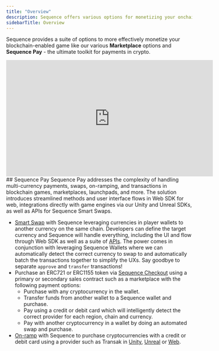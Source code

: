 ```yaml
---
title: "Overview"
description: Sequence offers various options for monetizing your onchain application
sidebarTitle: Overview
---
```




Sequence provides a suite of options to more effectively monetize your blockchain-enabled game like our various **Marketplace** options and **Sequence Pay** - the ultimate toolkit for payments in crypto.
<Frame>
<iframe width="560" height="315" src="https://www.youtube.com/embed/iJvANERhppM?si=MD8Jkl2p6-oVJzaY" title="YouTube video player" frameBorder="0" allow="accelerometer; autoplay; clipboard-write; encrypted-media; gyroscope; picture-in-picture; web-share" referrerPolicy="strict-origin-when-cross-origin" allowFullScreen></iframe>
</Frame>
## Sequence Pay
Sequence Pay addresses the complexity of handling multi-currency payments, swaps, on-ramping, and transactions in blockchain games, marketplaces, launchpads, and more. The solution introduces streamlined methods and user interface flows in Web SDK for web, integrations directly with game engines via our Unity and Unreal SDKs, as well as APIs for Sequence Smart Swaps.

- [Smart Swap](/sdk/web/guides/smart-swaps) with Sequence leveraging currencies in player wallets to another currency on the same chain. Developers can define the target currency and Sequence will handle everything, including the UI and flow through Web SDK as well as a suite of [APIs](/api-references/infrastructure/overview). The power comes in conjunction with leveraging Sequence Wallets where we can automatically detect the correct currency to swap to and automatically batch the transactions together to simplify the UXs. Say goodbye to separate `approve` and `transfer` transactions!
- Purchase an ERC721 or ERC1155 token via [Sequence Checkout](/sdk/web/guides/checkout) using a primary or secondary sales contract such as a marketplace with the following payment options:
  - Purchase with any cryptocurrency in the wallet.
  - Transfer funds from another wallet to a Sequence wallet and purchase.
  - Pay using a credit or debit card which will intelligently detect the correct provider for each region, chain and currency.
  - Pay with another cryptocurrency in a wallet by doing an automated swap and purchase.
- [On-ramp](/sdk/web/guides/on-ramp) with Sequence to purchase cryptocurrencies with a credit or debit card using a provider such as Transak in [Unity](/sdk/unity/monetization/onboard-user-funds), [Unreal](/sdk/unreal/monetization/onboard-user-funds) or [Web](/sdk/web/guides/on-ramp).